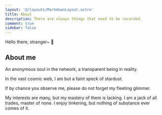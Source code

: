 ```yaml
---
layout: '@/layouts/MarkdownLayout.astro'
title: About
description: There are always things that need to be recorded.
comment: true
sidebar: false
---
```


Hello there, stranger~ 👋

## About me

An anonymous soul in the network, a transparent being in reality.

In the vast cosmic web, I am but a faint speck of stardust.

If by chance you observe me, please do not forget my fleeting glimmer.

My interests are many, but my mastery of them is lacking. I am a jack of all trades, master of none. I enjoy tinkering, but nothing of substance ever comes of it.

